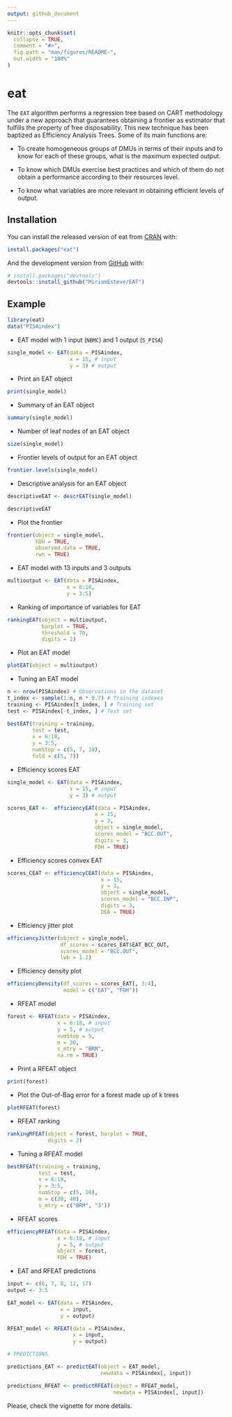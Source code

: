 ```yaml
---
output: github_document
---
```


<!-- README.md is generated from README.Rmd. Please edit that file -->

```r
knitr::opts_chunk$set(
  collapse = TRUE,
  comment = "#>",
  fig.path = "man/figures/README-",
  out.width = "100%"
)
```

# eat

The `EAT` algorithm performs a regression tree based on CART methodology under a new approach that guarantees obtaining a frontier as estimator that fulfills the property of free disposability. This new technique has been baptized as Efficiency Analysis Trees. Some of its main functions are:

* To create homogeneous groups of DMUs in terms of their inputs and to know for each of these groups, what is the maximum expected output.

* To know which DMUs exercise best practices and which of them do not obtain a performance according to their resources level.

* To know what variables are more relevant in obtaining efficient levels of output.

## Installation

You can install the released version of eat from [CRAN](https://CRAN.R-project.org) with:

``` r
install.packages("eat")
```

And the development version from [GitHub](https://github.com/MiriamEsteve/EAT) with:

``` r
# install.packages("devtools")
devtools::install_github("MiriamEsteve/EAT")
```
## Example

```r
library(eat)
data("PISAindex")
```

* EAT model with 1 input (`NBMC`) and 1 output (`S_PISA`)

```r
single_model <- EAT(data = PISAindex, 
                    x = 15, # input 
                    y = 3) # output
```

* Print an EAT object

```r
print(single_model)
```

* Summary of an EAT object

```r
summary(single_model)
```

* Number of leaf nodes of an EAT object

```r
size(single_model)
```

* Frontier levels of output for an EAT object

```r
frontier.levels(single_model)
```

* Descriptive analysis for an EAT object

```r
descriptiveEAT <- descrEAT(single_model)

descriptiveEAT
```

* Plot the frontier

```r
frontier(object = single_model,
         FDH = TRUE, 
         observed.data = TRUE,
         rwn = TRUE)

```

* EAT model with 13 inputs and 3 outputs

```r
multioutput <- EAT(data = PISAindex, 
                   x = 6:18,
                   y = 3:5)
```

* Ranking of importance of variables for EAT

```r
rankingEAT(object = multioutput,
           barplot = TRUE,
           threshold = 70,
           digits = 2)
```

* Plot an EAT model

```r
plotEAT(object = multioutput)
```

* Tuning an EAT model

```r
n <- nrow(PISAindex) # Observations in the dataset
t_index <- sample(1:n, n * 0.7) # Training indexes
training <- PISAindex[t_index, ] # Training set
test <- PISAindex[-t_index, ] # Test set

bestEAT(training = training, 
        test = test,
        x = 6:18,
        y = 3:5,
        numStop = c(5, 7, 10),
        fold = c(5, 7))
```

* Efficiency scores EAT

```r

single_model <- EAT(data = PISAindex, 
                    x = 15, # input 
                    y = 3) # output

scores_EAT <-  efficiencyEAT(data = PISAindex,
                            x = 15, 
                            y = 3,
                            object = single_model, 
                            scores_model = "BCC.OUT",
                            digits = 3,
                            FDH = TRUE)
```

* Efficiency scores convex EAT

```r
scores_CEAT <- efficiencyCEAT(data = PISAindex,
                              x = 15, 
                              y = 3,
                              object = single_model, 
                              scores_model = "BCC.INP",
                              digits = 3,
                              DEA = TRUE)
```

* Efficiency jitter plot

```r
efficiencyJitter(object = single_model,
                 df_scores = scores_EAT$EAT_BCC_OUT,
                 scores_model = "BCC.OUT",
                 lwb = 1.2)
```

* Efficiency density plot

```r
efficiencyDensity(df_scores = scores_EAT[, 3:4],
                  model = c("EAT", "FDH"))
```

* RFEAT model

```r
forest <- RFEAT(data = PISAindex, 
                x = 6:18, # input 
                y = 5, # output
                numStop = 5, 
                m = 30,
                s_mtry = "BRM",
                na.rm = TRUE)
```

* Print a RFEAT object

```r
print(forest)
```

* Plot the Out-of-Bag error for a forest made up of k trees

```r
plotRFEAT(forest)
```

* RFEAT ranking

```r
rankingRFEAT(object = forest, barplot = TRUE,
             digits = 2)
```

* Tuning a RFEAT model

```r
bestRFEAT(training = training, 
          test = test,
          x = 6:18,
          y = 3:5,
          numStop = c(5, 10),
          m = c(30, 40),
          s_mtry = c("BRM", "3"))
```

* RFEAT scores

```r
efficiencyRFEAT(data = PISAindex,
                x = 6:18, # input
                y = 5, # output
                object = forest,
                FDH = TRUE)
```

* EAT and RFEAT predictions 

```r
input <- c(6, 7, 8, 12, 17)
output <- 3:5

EAT_model <- EAT(data = PISAindex,
                 x = input,
                 y = output)

RFEAT_model <- RFEAT(data = PISAindex,
                     x = input,
                     y = output)

# PREDICTIONS

predictions_EAT <- predictEAT(object = EAT_model,
                              newdata = PISAindex[, input])

predictions_RFEAT <- predictRFEAT(object = RFEAT_model,
                                  newdata = PISAindex[, input])
```

Please, check the vignette for more details.